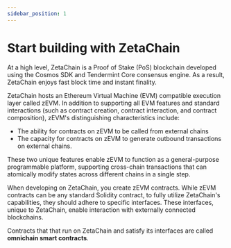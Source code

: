 ```yaml
---
sidebar_position: 1
---
```


# Start building with ZetaChain

At a high level, ZetaChain is a Proof of Stake (PoS) blockchain developed using
the Cosmos SDK and Tendermint Core consensus engine. As a result, ZetaChain
enjoys fast block time and instant finality.

ZetaChain hosts an Ethereum Virtual Machine (EVM) compatible execution layer
called zEVM. In addition to supporting all EVM features and standard
interactions (such as contract creation, contract interaction, and contract
composition), zEVM's distinguishing characteristics include:

- The ability for contracts on zEVM to be called from external chains
- The capacity for contracts on zEVM to generate outbound transactions on
  external chains.

These two unique features enable zEVM to function as a general-purpose
programmable platform, supporting cross-chain transactions that can atomically
modify states across different chains in a single step.

When developing on ZetaChain, you create zEVM contracts. While zEVM contracts
can be any standard Solidity contract, to fully utilize ZetaChain's
capabilities, they should adhere to specific interfaces. These interfaces,
unique to ZetaChain, enable interaction with externally connected blockchains.

Contracts that that run on ZetaChain and satisfy its interfaces are called
**omnichain smart contracts**.
